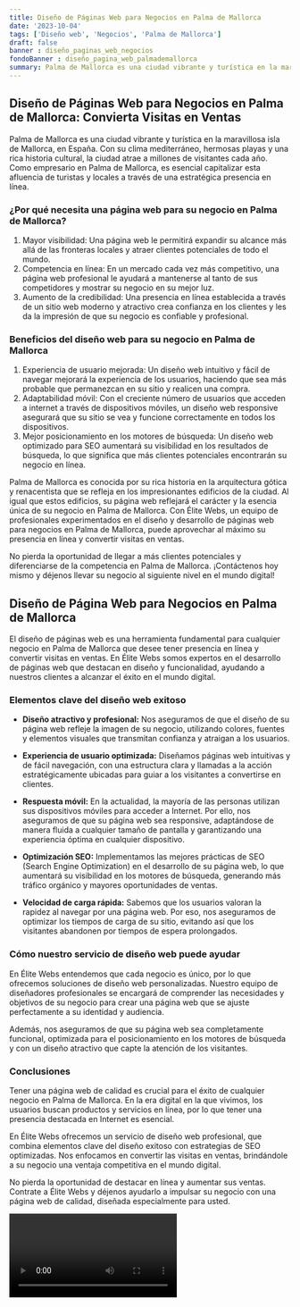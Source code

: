 ```yaml
---
title: Diseño de Páginas Web para Negocios en Palma de Mallorca
date: '2023-10-04'
tags: ['Diseño web', 'Negocios', 'Palma de Mallorca']
draft: false
banner : diseño_paginas_web_negocios
fondoBanner : diseño_pagina_web_palmademallorca
summary: Palma de Mallorca es una ciudad vibrante y turística en la maravillosa isla de Mallorca, en España. Con su clima mediterráneo, hermosas playas y una rica historia cultural, la ciudad atrae a millones de visitantes cada año. Como empresario en Palma de Mallorca, es esencial capitalizar esta afluencia de turistas y locales a través de una estratégica presencia en línea.
---
```


## Diseño de Páginas Web para Negocios en Palma de Mallorca: Convierta Visitas en Ventas

Palma de Mallorca es una ciudad vibrante y turística en la maravillosa isla de Mallorca, en España. Con su clima mediterráneo, hermosas playas y una rica historia cultural, la ciudad atrae a millones de visitantes cada año. Como empresario en Palma de Mallorca, es esencial capitalizar esta afluencia de turistas y locales a través de una estratégica presencia en línea.

### ¿Por qué necesita una página web para su negocio en Palma de Mallorca?
1. Mayor visibilidad: Una página web le permitirá expandir su alcance más allá de las fronteras locales y atraer clientes potenciales de todo el mundo.
2. Competencia en línea: En un mercado cada vez más competitivo, una página web profesional le ayudará a mantenerse al tanto de sus competidores y mostrar su negocio en su mejor luz.
3. Aumento de la credibilidad: Una presencia en línea establecida a través de un sitio web moderno y atractivo crea confianza en los clientes y les da la impresión de que su negocio es confiable y profesional.

### Beneficios del diseño web para su negocio en Palma de Mallorca
1. Experiencia de usuario mejorada: Un diseño web intuitivo y fácil de navegar mejorará la experiencia de los usuarios, haciendo que sea más probable que permanezcan en su sitio y realicen una compra.
2. Adaptabilidad móvil: Con el creciente número de usuarios que acceden a internet a través de dispositivos móviles, un diseño web responsive asegurará que su sitio se vea y funcione correctamente en todos los dispositivos.
3. Mejor posicionamiento en los motores de búsqueda: Un diseño web optimizado para SEO aumentará su visibilidad en los resultados de búsqueda, lo que significa que más clientes potenciales encontrarán su negocio en línea.

Palma de Mallorca es conocida por su rica historia en la arquitectura gótica y renacentista que se refleja en los impresionantes edificios de la ciudad. Al igual que estos edificios, su página web reflejará el carácter y la esencia única de su negocio en Palma de Mallorca. Con Élite Webs, un equipo de profesionales experimentados en el diseño y desarrollo de páginas web para negocios en Palma de Mallorca, puede aprovechar al máximo su presencia en línea y convertir visitas en ventas.

No pierda la oportunidad de llegar a más clientes potenciales y diferenciarse de la competencia en Palma de Mallorca. ¡Contáctenos hoy mismo y déjenos llevar su negocio al siguiente nivel en el mundo digital!

<GifSeo />

<Cta />

## Diseño de Página Web para Negocios en Palma de Mallorca

El diseño de páginas web es una herramienta fundamental para cualquier negocio en Palma de Mallorca que desee tener presencia en línea y convertir visitas en ventas. En Élite Webs somos expertos en el desarrollo de páginas web que destacan en diseño y funcionalidad, ayudando a nuestros clientes a alcanzar el éxito en el mundo digital.

### Elementos clave del diseño web exitoso

- **Diseño atractivo y profesional:** Nos aseguramos de que el diseño de su página web refleje la imagen de su negocio, utilizando colores, fuentes y elementos visuales que transmitan confianza y atraigan a los usuarios.

- **Experiencia de usuario optimizada:** Diseñamos páginas web intuitivas y de fácil navegación, con una estructura clara y llamadas a la acción estratégicamente ubicadas para guiar a los visitantes a convertirse en clientes.

- **Respuesta móvil:** En la actualidad, la mayoría de las personas utilizan sus dispositivos móviles para acceder a Internet. Por ello, nos aseguramos de que su página web sea responsive, adaptándose de manera fluida a cualquier tamaño de pantalla y garantizando una experiencia óptima en cualquier dispositivo.

- **Optimización SEO:** Implementamos las mejores prácticas de SEO (Search Engine Optimization) en el desarrollo de su página web, lo que aumentará su visibilidad en los motores de búsqueda, generando más tráfico orgánico y mayores oportunidades de ventas.

- **Velocidad de carga rápida:** Sabemos que los usuarios valoran la rapidez al navegar por una página web. Por eso, nos aseguramos de optimizar los tiempos de carga de su sitio, evitando así que los visitantes abandonen por tiempos de espera prolongados.

### Cómo nuestro servicio de diseño web puede ayudar

En Élite Webs entendemos que cada negocio es único, por lo que ofrecemos soluciones de diseño web personalizadas. Nuestro equipo de diseñadores profesionales se encargará de comprender las necesidades y objetivos de su negocio para crear una página web que se ajuste perfectamente a su identidad y audiencia.

Además, nos aseguramos de que su página web sea completamente funcional, optimizada para el posicionamiento en los motores de búsqueda y con un diseño atractivo que capte la atención de los visitantes.

### Conclusiones

Tener una página web de calidad es crucial para el éxito de cualquier negocio en Palma de Mallorca. En la era digital en la que vivimos, los usuarios buscan productos y servicios en línea, por lo que tener una presencia destacada en Internet es esencial.

En Élite Webs ofrecemos un servicio de diseño web profesional, que combina elementos clave del diseño exitoso con estrategias de SEO optimizadas. Nos enfocamos en convertir las visitas en ventas, brindándole a su negocio una ventaja competitiva en el mundo digital.

No pierda la oportunidad de destacar en línea y aumentar sus ventas. Contrate a Élite Webs y déjenos ayudarlo a impulsar su negocio con una página web de calidad, diseñada especialmente para usted.

<Video />

<CtaBot job='Negocios' city='Palma de Mallorca'/>

<Gmaps query='Palma de Mallorca+españa+maps' />